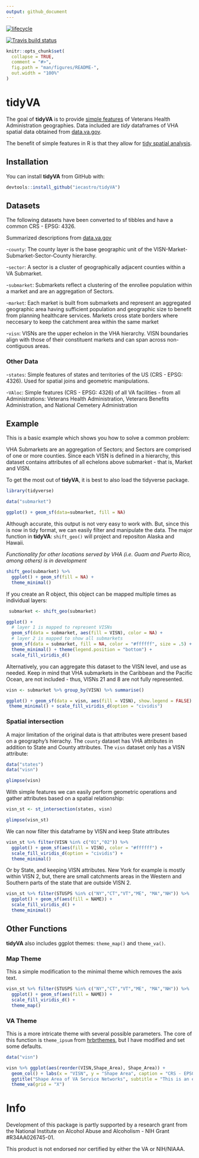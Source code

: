 ```yaml
---
output: github_document
---
```


[![lifecycle](https://img.shields.io/badge/lifecycle-experimental-orange.svg)](https://www.tidyverse.org/lifecycle/#experimental)

[![Travis build status](https://travis-ci.org/iecastro/tidyVA.svg?branch=master)](https://travis-ci.org/iecastro/tidyVA)

<!-- README.md is generated from README.Rmd. Please edit that file -->

```r
knitr::opts_chunk$set(
  collapse = TRUE,
  comment = "#>",
  fig.path = "man/figures/README-",
  out.width = "100%"
)
```
# tidyVA

The goal of **tidyVA** is to provide [simple features](https://r-spatial.github.io/sf/articles/sf1.html) of Veterans Health Administration geographies.  Data included are *tidy* dataframes of VHA spatial data obtained from [data.va.gov](https://www.data.va.gov/dataset/veterans-integrated-services-networks-visn-markets-submarkets-sectors-and-counties).

The benefit of simple features in R is that they allow for [tidy spatial analysis](https://edzer.github.io/UseR2017/geostat2018.html#tidyverse-list-columns).

## Installation

You can install **tidyVA** from GitHub with:

``` r
devtools::install_github("iecastro/tidyVA")
```

## Datasets

The following datasets have been converted to sf tibbles and have a common CRS - EPSG: 4326.

Summarized descriptions from [data.va.gov](https://www.data.va.gov/dataset/veterans-integrated-services-networks-visn-markets-submarkets-sectors-and-counties)


-`county`: The county layer is the base geographic unit of the VISN-Market-Submarket-Sector-County hierarchy. 

-`sector`: A sector is a cluster of geographically adjacent counties within a VA Submarket.

-`submarket`: Submarkets reflect a clustering of the enrollee population within a market and are an aggregation of Sectors.

-`market`: Each market is built from submarkets and represent an aggregated geographic area having sufficient population and geographic size to benefit from planning healthcare services. Markets cross state borders where neccesary to keep the catchment area within the same market 

-`visn`: VISNs are the upper echelon in the VHA hierarchy. VISN boundaries align with those of their constituent markets and can span across non-contiguous areas.

### Other Data

-`states`: Simple features of states and territories of the US (CRS - EPSG: 4326).  Used for spatial joins and geometric manipulations.

-`VAloc`: Simple features (CRS - EPSG: 4326) of all VA facilities - from all Administrations: Veterans Health Administration, Veterans Benefits Administration, and National Cemetery Administration


## Example

This is a basic example which shows you how to solve a common problem:

VHA Submarkets are an aggregation of Sectors; and Sectors are comprised of one or more counties. Since each VISN is defined in a hierarchy, this dataset contains attributes of all echelons above submarket - that is, Market and VISN.

To get the most out of __tidyVA__, it is best to also load the tidyverse package.

```r
library(tidyverse)

data("submarket")

ggplot() + geom_sf(data=submarket, fill = NA)

```

Although accurate, this output is not very easy to work with.  But, since this is now in tidy format, we can easily filter and manipulate the data. The major function in __tidyVA__: `shift_geo()` will project and repositon Alaska and Hawaii. 

*Functionality for other locations served by VHA (i.e. Guam and Puerto Rico, among others) is in development*


```r
shift_geo(submarket) %>% 
  ggplot() + geom_sf(fill = NA) +
  theme_minimal()

```

If you create an R object, this object can be mapped multiple times as individual layers:

```r
 submarket <- shift_geo(submarket)

ggplot() + 
  # layer 1 is mapped to represent VISNs
  geom_sf(data = submarket, aes(fill = VISN), color = NA) +  
  # layer 2 is mapped to show all submarkets 
  geom_sf(data = submarket, fill = NA, color = "#ffffff", size = .5) + 
  theme_minimal() + theme(legend.position = "bottom") +
  scale_fill_viridis_d()

```

Alternatively, you can aggregate this dataset to the VISN level, and use as needed.  Keep in mind that VHA submarkets in the Caribbean and the Pacific Ocean, are not included - thus, VISNs 21 and 8 are not fully represented.


```r
visn <- submarket %>% group_by(VISN) %>% summarise()

ggplot() + geom_sf(data = visn, aes(fill = VISN), show.legend = FALSE) +
 theme_minimal() + scale_fill_viridis_d(option = "cividis")

```

### Spatial intersection

A major limitation of the original data is that attributes were present based on a geography's hierachy. The `county` dataset has VHA attributes in addition to State and County attributes.  The `visn` dataset only has a VISN attribute:

```r
data("states")
data("visn")

glimpse(visn)

```

With simple features we can easily perform geometric operations and gather attributes based on a spatial relationship:

```r
visn_st <- st_intersection(states, visn)

glimpse(visn_st)

```

We can now filter this dataframe by VISN and keep State attributes

```r

visn_st %>% filter(VISN %in% c("01","02")) %>% 
  ggplot() + geom_sf(aes(fill = VISN), color = "#ffffff") +
  scale_fill_viridis_d(option = "cividis") +
  theme_minimal()

```

Or by State, and keeping VISN attributes. New York for example is mostly within VISN 2, but, there are small catchments areas in the Western and Southern parts of the state that are outside VISN 2.

```r

visn_st %>% filter(STUSPS %in% c("NY","CT","VT","ME", "MA","NH")) %>% 
  ggplot() + geom_sf(aes(fill = NAME)) +
  scale_fill_viridis_d() +
  theme_minimal()

```

## Other Functions 

__tidyVA__ also includes ggplot themes: `theme_map()` and `theme_va()`. 


### Map Theme
This a simple modification to the minimal theme which removes the axis text.


```r
visn_st %>% filter(STUSPS %in% c("NY","CT","VT","ME", "MA","NH")) %>% 
  ggplot() + geom_sf(aes(fill = NAME)) +
  scale_fill_viridis_d() +
  theme_map()
```


### VA Theme
This is a more intricate theme with several possible parameters.  The core of this function is `theme_ipsum` from [hrbrthemes](https://hrbrmstr.github.io/hrbrthemes/), but I have modified and set some defaults.

```r
data("visn")

visn %>% ggplot(aes(reorder(VISN,Shape_Area), Shape_Area)) +
  geom_col() + labs(x = "VISN", y = "Shape Area", caption = "CRS - EPSG:4326") +
  ggtitle("Shape Area of VA Service Networks", subtitle = "This is an example plot") +
  theme_va(grid = "X")

```


# Info

Development of this package is partly supported by a research grant from the National Institute on Alcohol Abuse and Alcoholism - NIH Grant #R34AA026745-01.

This product is not endorsed nor certified by either the VA or NIH/NIAAA.


